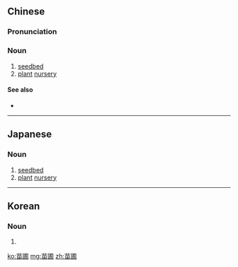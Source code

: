 ==Chinese==
{{zh-forms}}

===Pronunciation===
{{zh-pron
|m=miáopǔ
|c=miu4 pou2
|mn=biâu-phó͘
|cat=n
}}

===Noun===
{{zh-noun}}

# [[seedbed]]
# [[plant]] [[nursery]]

====See also====
* {{zh-l|苗床}}

----

==Japanese==
{{ja-kanjitab|びょう|ほ|yomi=o}}

===Noun===
{{ja-noun|びょうほ}}

# [[seedbed]]
# [[plant]] [[nursery]]

----

==Korean==
{{ko-hanjatab|}}

===Noun===
{{ko-noun|hj|hangeul=묘포}}

# {{hanja form of|묘포|[[seedbed]]; [[plant]] [[nursery]]}}

[[ko:苗圃]]
[[mg:苗圃]]
[[zh:苗圃]]